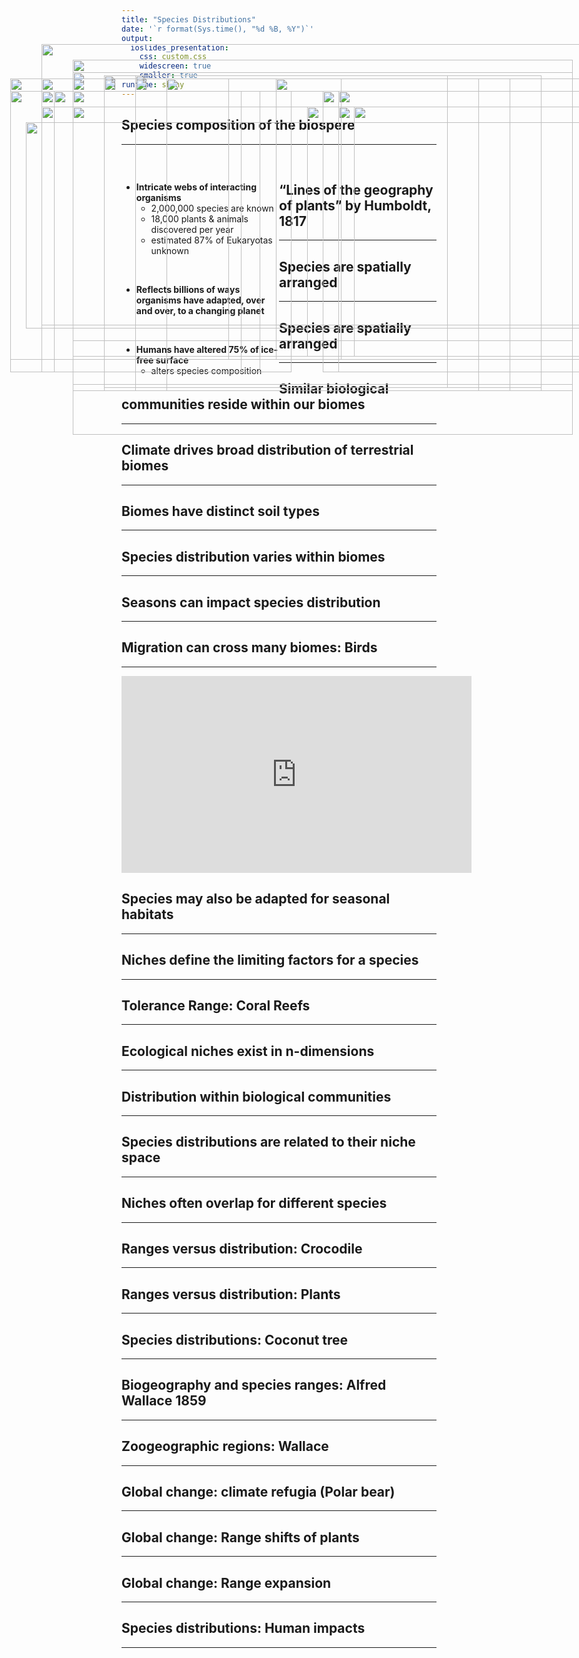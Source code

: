 ```yaml
---
title: "Species Distributions"
date: '`r format(Sys.time(), "%d %B, %Y")`'
output: 
  ioslides_presentation:
    css: custom.css
    widescreen: true
    smaller: true
runtime: shiny
---
```


## Species composition of the biospere
<hr>
<br/>

<div style="float: left; width: 50%;">

* **Intricate webs of interacting organisms**
    + 2,000,000 species are known 
    + 18,000 plants & animals discovered per year
    + estimated 87% of Eukaryotas unknown

<br/>

* **Reflects billions of ways organisms have adapted, over and over, to a changing planet**

<br/>

* **Humans have altered 75% of ice-free surface**
    + alters species composition
    
 </div>
 
<IMG STYLE="position:absolute; TOP:225px; LEFT:575px; WIDTH:475px; HEIGHT:350px" SRC="images/animals.jpg">

## "Lines of the geography of plants” by Humboldt, 1817
<hr>

<IMG STYLE="position:absolute; TOP:180px; LEFT:200px; WIDTH:700px;HEIGHT:500px" SRC="images/humboldt2.jpg">

## 

<IMG STYLE="position:absolute; TOP:125px; LEFT:100px; WIDTH:900px; HEIGHT:450px" SRC="images/humboldt4.jpg">

## Species are spatially arranged
<hr>

<IMG STYLE="position:absolute; TOP:200px; LEFT:100px; WIDTH:350px; HEIGHT:450px" SRC="images/scattered.jpg">

## Species are spatially arranged
<hr>

<IMG STYLE="position:absolute; TOP:200px; LEFT:100px; WIDTH:350px; HEIGHT:450px" SRC="images/scattered.jpg">

<IMG STYLE="position:absolute; TOP:200px; LEFT:550px; WIDTH:450px; HEIGHT:450px" SRC="images/bald_eagle_map.jpg">

## Similar biological communities reside within our biomes
<hr>

<IMG STYLE="position:absolute; TOP:170px; LEFT:150px; WIDTH:800px; HEIGHT:500px" SRC="images/biomes3.jpg">

## Climate drives broad distribution of terrestrial biomes
<hr>

<IMG STYLE="position:absolute; TOP:175px; LEFT:250px; WIDTH:500px; HEIGHT:500px" SRC="images/biomes_temp.png">

## Biomes have distinct soil types
<hr>

<IMG STYLE="position:absolute; TOP:175px; LEFT:200px; WIDTH:700px; HEIGHT:500px" SRC="images/soils2.png">

## Species distribution varies within biomes
<hr>

<IMG STYLE="position:absolute; TOP:200px; LEFT:50px; WIDTH:450px; HEIGHT:450px" SRC="images/south_america2.jpg">

<IMG STYLE="position:absolute; TOP:200px; LEFT:575px; WIDTH:450px; HEIGHT:450px" SRC="images/south_america.jpg">

## Seasons can impact species distribution
<hr>

<IMG STYLE="position:absolute; TOP:180px; LEFT:150px; WIDTH:800px; HEIGHT:500px" SRC="images/seasons_monarch.png">

## Migration can cross many biomes: Birds
<hr>

<iframe width="560" height="315" src="https://www.youtube.com/embed/fpK3U1EkwYU" frameborder="0" allow="accelerometer; autoplay; encrypted-media; gyroscope; picture-in-picture" allowfullscreen></iframe>

## Species may also be adapted for seasonal habitats
<hr>

<IMG STYLE="position:absolute; TOP:180px; LEFT:100px; WIDTH:480px; HEIGHT:450px" SRC="images/fur.png">

<IMG STYLE="position:absolute; TOP:225px; LEFT:600px; WIDTH:400px; HEIGHT:400px" SRC="images/articfur.jpg">

## Niches define the limiting factors for a species
<hr>

<IMG STYLE="position:absolute; TOP:150px; LEFT:150px; WIDTH:800px; HEIGHT:600px" SRC="images/tolerance.jpg">

## Tolerance Range: Coral Reefs
<hr>

<IMG STYLE="position:absolute; TOP:200px; LEFT:150px; WIDTH:800px; HEIGHT:400px" SRC="images/coral_map.jpeg">

## Ecological niches exist in n-dimensions
<hr>

<IMG STYLE="position:absolute; TOP:250px; LEFT:75px; WIDTH:900px; HEIGHT:330px" SRC="images/niche_dimension.png">

## Distribution within biological communities
<hr>

<IMG STYLE="position:absolute; TOP:200px; LEFT:120px; WIDTH:300px; HEIGHT:450px" SRC="images/desert.jpg">

<IMG STYLE="position:absolute; TOP:225px; LEFT:525px; WIDTH:500px; HEIGHT:400px" SRC="images/coral_reef.jpg">

## Species distributions are related to their niche space
<hr>

<IMG STYLE="position:absolute; TOP:180px; LEFT:50px; WIDTH:350px; HEIGHT:450px" SRC="images/warbler.jpg">

## Niches often overlap for different species
<hr>

<IMG STYLE="position:absolute; TOP:180px; LEFT:50px; WIDTH:350px; HEIGHT:450px" SRC="images/warbler.jpg">

<IMG STYLE="position:absolute; TOP:180px; LEFT:475px; WIDTH:550px; HEIGHT:450px" SRC="images/avoidance.jpg">

## Ranges versus distribution: Crocodile
<hr>

<IMG STYLE="position:absolute; TOP:180px; LEFT:250px; WIDTH:600px; HEIGHT:500px" SRC="images/croc.png">

## Ranges versus distribution: Plants
<hr>

<IMG STYLE="position:absolute; TOP:225px; LEFT:100px; WIDTH:900px; HEIGHT:350px" SRC="images/seeds.png">

## Species distributions: Coconut tree
<hr>

<IMG STYLE="position:absolute; TOP:180px; LEFT:200px; WIDTH:700px; HEIGHT:500px" SRC="images/coconut.png">

## Biogeography and species ranges: Alfred Wallace 1859
<hr>

<IMG STYLE="position:absolute; TOP:180px; LEFT:300px; WIDTH:500px; HEIGHT:500px" SRC="images/wallaces-line.png">

## Zoogeographic regions: Wallace
<hr>

<IMG STYLE="position:absolute; TOP:180px; LEFT:200px; WIDTH:700px; HEIGHT:500px" SRC="images/zoo_regions.jpg">

## Global change: climate refugia (Polar bear)
<hr>

<IMG STYLE="position:absolute; TOP:180px; LEFT:250px; WIDTH:600px; HEIGHT:500px" SRC="images/polar_bear2.jpg">

## Global change: Range shifts of plants
<hr>

<IMG STYLE="position:absolute; TOP:180px; LEFT:250px; WIDTH:600px; HEIGHT:500px" SRC="images/tree_move.jpg">

## Global change: Range expansion
<hr>

<IMG STYLE="position:absolute; TOP:225px; LEFT:150px; WIDTH:800px; HEIGHT:400px" SRC="images/mosquito.png">

## Species distributions: Human impacts
<hr>

<IMG STYLE="position:absolute; TOP:180px; LEFT:200px; WIDTH:700px; HEIGHT:500px" SRC="images/species_climate.jpg">

